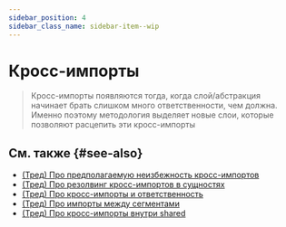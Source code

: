 ```yaml
---
sidebar_position: 4
sidebar_class_name: sidebar-item--wip
---
```



# Кросс-импорты

<WIP ticket="220" />

> Кросс-импорты появляются тогда, когда слой/абстракция начинает брать слишком много ответственности, чем должна. Именно поэтому методология выделяет новые слои, которые позволяют расцепить эти кросс-импорты

## См. также {#see-also}

- [(Тред) Про предполагаемую неизбежность кросс-импортов](https://t.me/feature_sliced/4515)
- [(Тред) Про резолвинг кросс-импортов в сущностях](https://t.me/feature_sliced/3678)
- [(Тред) Про кросс-импорты и ответственность](https://t.me/feature_sliced/3287)
- [(Тред) Про импорты между сегментами](https://t.me/feature_sliced/4021)
- [(Тред) Про кросс-импорты внутри shared](https://t.me/feature_sliced/3618)
